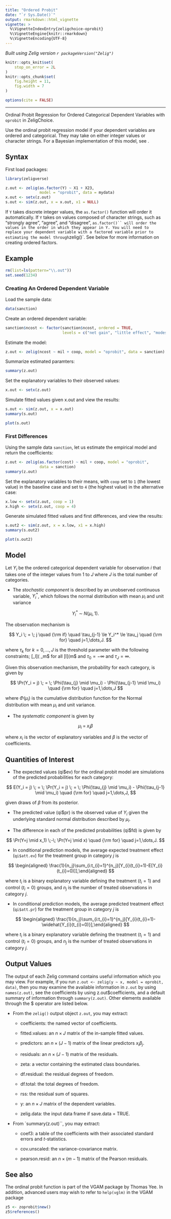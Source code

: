```yaml
---
title: "Ordered Probit"
date: "`r Sys.Date()`"
output: rmarkdown::html_vignette
vignette: >
  %\VignetteIndexEntry{zeligchoice-oprobit}
  %\VignetteEngine{knitr::rmarkdown}
  %\VignetteEncoding{UTF-8}
---
```


*Built using Zelig version `r packageVersion("Zelig")`*

```r
knitr::opts_knit$set(
    stop_on_error = 2L
)
knitr::opts_chunk$set(
    fig.height = 11,
    fig.width = 7
)

options(cite = FALSE)
```
---

Ordinal Probit Regression for Ordered Categorical Dependent Variables with `oprobit` in ZeligChoice.

Use the ordinal probit regression model if your dependent variables are
ordered and categorical. They may take on either integer values or
character strings. For a Bayesian implementation of this model, see .

Syntax
------

First load packages:

```r
library(zeligverse)
```

```r
z.out <- zelig(as.factor(Y) ~ X1 + X23,
               model = "oprobit", data = mydata)
x.out <- setx(z.out)
s.out <- sim(z.out, x = x.out, x1 = NULL)
```

If `Y` takes discrete integer values, the `as.factor()` function will order
it automatically. If `Y` takes on values composed of character strings,
such as “strongly agree”, “agree”, and “disagree”, `as.factor()`` will
order the values in the order in which they appear in Y. You will need
to replace your dependent variable with a factored variable prior to
estimating the model through `zelig()`. See below for more information on
creating ordered factors.

Example
------

```r
rm(list=ls(pattern="\\.out"))
set.seed(1234)
```

### Creating An Ordered Dependent Variable

Load the sample data:

```r
data(sanction)
```

Create an ordered dependent variable:

```r
sanction$ncost <- factor(sanction$ncost, ordered = TRUE,
                         levels = c("net gain", "little effect", "modest lost", "major loss"))
```

Estimate the model:

```r
z.out <- zelig(ncost ~ mil + coop, model = "oprobit", data = sanction)
```

Summarize estimated paramters:

```r
summary(z.out)
```

Set the explanatory variables to their observed values:

```r
x.out <- setx(z.out)
```

Simulate fitted values given x.out and view the results:

```r
s.out <- sim(z.out, x = x.out)
summary(s.out)
```

```r
plot(s.out)
```

### First Differences

Using the sample data `sanction`, let us estimate the empirical model and return the coefficients:

```r
z.out <- zelig(as.factor(cost) ~ mil + coop, model = "oprobit",
               data = sanction)
summary(z.out)
```

Set the explanatory variables to their means, with `coop` set to `1` (the lowest value) in the baseline case and set
to `4` (the highest value) in the alternative case:

```r
x.low <- setx(z.out, coop = 1)
x.high <- setx(z.out, coop = 4)
```

Generate simulated fitted values and first differences, and view the results:

```r
s.out2 <- sim(z.out, x = x.low, x1 = x.high)
summary(s.out2)
```

```r
plot(s.out2)
```

Model
------

Let $Y_i$ be the ordered categorical dependent variable for
observation $i$ that takes one of the integer values from
$1$ to $J$ where $J$ is the total number of
categories.

-  The *stochastic component* is described by an unobserved continuous
   variable, $Y^*_i$, which follows the normal distribution with
   mean $\mu_i$ and unit variance


$$
    Y_i^* \; \sim \; N(\mu_i, 1).
$$

   The observation mechanism is


$$
    Y_i \; = \; j \quad {\rm if} \quad \tau_{j-1} \le Y_i^* \le \tau_j
        \quad {\rm for} \quad j=1,\dots,J.
$$

   where $\tau_k$ for $k=0,\dots,J$ is the threshold
   parameter with the following constraints; [\tau_l]( \tau_m$ for
   all [l](m$ and $\tau_0=-\infty$ and $\tau_J=\infty$.

   Given this observation mechanism, the probability for each category,
   is given by


$$
    \Pr(Y_i = j) \; = \; \Phi(\tau_{j} \mid \mu_i) - \Phi(\tau_{j-1} \mid
        \mu_i) \quad {\rm for} \quad j=1,\dots,J
$$

   where $\Phi(\mu_i)$ is the cumulative distribution function for
   the Normal distribution with mean $\mu_i$ and unit variance.

-  The *systematic component* is given by


$$
    \mu_i \; = \; x_i \beta
$$

   where $x_i$ is the vector of explanatory variables and
   $\beta$ is the vector of coefficients.

Quantities of Interest
------

-  The expected values (qi$ev) for the ordinal probit model are
   simulations of the predicted probabilities for each category:


$$
    E(Y_i = j) \; = \; \Pr(Y_i = j) \; = \; \Phi(\tau_{j} \mid \mu_i)
        - \Phi(\tau_{j-1} \mid  \mu_i) \quad {\rm for} \quad j=1,\dots,J,
$$

   given draws of $\beta$ from its posterior.

-  The predicted value (qi$pr) is the observed value of $Y_i$
   given the underlying standard normal distribution described by
   $\mu_i$.

-  The difference in each of the predicted probabilities (qi$fd) is
   given by


$$
    \Pr(Y=j \mid x_1) \;-\; \Pr(Y=j \mid x) \quad {\rm for} \quad
        j=1,\dots,J.
$$

-  In conditional prediction models, the average expected treatment
   effect (`qi$att.ev`) for the treatment group in category $j$
   is


$$
    \begin{aligned}
        \frac{1}{n_j}\sum_{i:t_{i}=1}^{n_j}[Y_{i}(t_{i}=1)-E[Y_{i}(t_{i}=0)]],\end{aligned}
$$

   where $t_{i}$ is a binary explanatory variable defining the
   treatment ($t_{i}=1$) and control ($t_{i}=0$) groups, and
   $n_j$ is the number of treated observations in category
   $j$.

-  In conditional prediction models, the average predicted treatment
   effect (`qi$att.pr`) for the treatment group in category $j$
   is


$$
    \begin{aligned}
        \frac{1}{n_j}\sum_{i:t_{i}=1}^{n_j}[Y_{i}(t_{i}=1)-\widehat{Y_{i}(t_{i}=0)}],\end{aligned}
$$

   where $t_{i}$ is a binary explanatory variable defining the
   treatment ($t_{i}=1$) and control ($t_{i}=0$) groups, and
   $n_j$ is the number of treated observations in category
   $j$.

Output Values
------

The output of each Zelig command contains useful information which you
may view. For example, if you run
`z.out <- zelig(y ~ x, model = oprobit, data)`, then you may examine
the available information in `z.out` by using `names(z.out)`, see
the coefficients by using z.out$coefficients, and a default summary of
information through `summary(z.out)`. Other elements available through
the $ operator are listed below.

-  From the `zelig()` output object `z.out`, you may extract:

   -  coefficients: the named vector of coefficients.

   -  fitted.values: an $n \times J$ matrix of the in-sample
      fitted values.

   -  predictors: an $n \times (J-1)$ matrix of the linear
      predictors $x_i \beta_j$.

   -  residuals: an $n \times (J-1)$ matrix of the residuals.

   -  zeta: a vector containing the estimated class boundaries.

   -  df.residual: the residual degrees of freedom.

   -  df.total: the total degrees of freedom.

   -  rss: the residual sum of squares.

   -  y: an $n \times J$ matrix of the dependent variables.

   -  zelig.data: the input data frame if save.data = TRUE.

-  From `summary(z.out)``, you may extract:

   -  coef3: a table of the coefficients with their associated standard
      errors and $t$-statistics.

   -  cov.unscaled: the variance-covariance matrix.

   -  pearson.resid: an $n \times (m-1)$ matrix of the Pearson
      residuals.

See also
------

The ordinal probit function is part of the VGAM package by Thomas Yee.
In addition, advanced users may wish to refer to `help(vglm)` in the
VGAM package

```r
z5 <- zoprobit$new()
z5$references()
```
